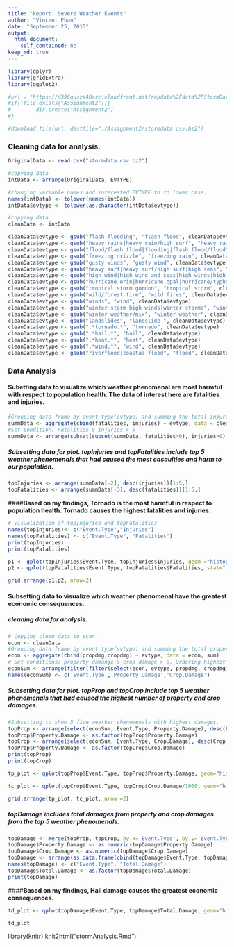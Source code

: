 ```yaml
---
title: "Report: Severe Weather Events"
author: "Vincent Phan"
date: "September 25, 2015"
output: 
  html_document: 
    self_contained: no
keep_md: true
---
```

```r
library(dplyr)
library(gridExtra)
library(ggplot2)
```
```r
#url = "https://d396qusza40orc.cloudfront.net/repdata%2Fdata%2FStormData.csv.bz2"
#if(!file.exists("Assignment2")){
#        dir.create("Assignment2")
#}

#download.file(url, destfile="./Assignment2/stormdata.csv.bz2")
```
### **Cleaning data for analysis.**
```r

OriginalData <- read.csv("stormdata.csv.bz2")

#copying data 
intData <- arrange(OriginalData, EVTYPE)

#changing variable names and interested EVTYPE to to lower case.
names(intData) <- tolower(names(intData))
intData$evtype <- tolower(as.character(intData$evtype))

#copying data
cleanData <- intData

cleanData$evtype <- gsub("flash flooding", "flash flood", cleanData$evtype)
cleanData$evtype <- gsub("heavy rains|heavy rain/high surf", "heavy rain", cleanData$evtype)
cleanData$evtype <- gsub("flood/flash flood|flooding|flash flood/flood", "flood", cleanData$evtype)
cleanData$evtype <- gsub("freezing drizzle", "freezing rain", cleanData$evtype)
cleanData$evtype <- gsub("gusty winds", "gusty wind", cleanData$evtype)
cleanData$evtype <- gsub("heavy surf|heavy surf/high surf|high seas", "high surf", cleanData$evtype)
cleanData$evtype <- gsub("high wind|high wind and seas|high winds|high winds/snow|strong winds", "strong wind", cleanData$evtype)
cleanData$evtype <- gsub("hurricane erin|hurricane opal|hurricane/typhoon", "hurricane", cleanData$evtype)
cleanData$evtype <- gsub("tropical storm gordon", "tropical storm", cleanData$evtype)
cleanData$evtype <- gsub("wild/forest fire", "wild fires", cleanData$evtype)
cleanData$evtype <- gsub("winds", "wind", cleanData$evtype)
cleanData$evtype <- gsub("winter storm high winds|winter storms", "winter storm", cleanData$evtype)
cleanData$evtype <- gsub("winter weather/mix", "winter weather", cleanData$evtype)
cleanData$evtype <- gsub("landslides", "landslide ", cleanData$evtype)
cleanData$evtype <- gsub(".*tornado.*", "tornado", cleanData$evtype)
cleanData$evtype <- gsub(".*hail.*", "hail", cleanData$evtype)
cleanData$evtype <- gsub(".*heat.*", "heat", cleanData$evtype)
cleanData$evtype <- gsub(".*wind.*", "wind", cleanData$evtype)
cleanData$evtype <- gsub("riverflood|coastal flood", "flood", cleanData$evtype)

```

### Data Analysis
#### **Subetting data to visualize which weather phenomenal are most harmful with respect to population health. The data of interest here are fatalities and injuries.**

```r
#Grouping data frame by event type(evtype) and summing the total injuries & fatalities
summData <- aggregate(cbind(fatalities, injuries) ~ evtype, data = cleanData, sum)
#Set condition: Fatalities & injuries > 0
summData <- arrange(subset(subset(summData, fatalities>0), injuries>0), desc(fatalities), desc(injuries))
```

##### Subsetting data for plot. topInjuries and topFatalities include top 5 weather phenomenals that had caused the most casaulties and harm to our population.
```r
topInjuries <- arrange(summData[-2], desc(injuries))[1:5,]
topFatalities <- arrange(summData[-3], desc(fatalities))[1:5,]

```


####**Based on my findings, Tornado is the most harmful in respect to population health. Tornado causes the highest fatalities and injuries.**
```r
# Visualization of topInjuries and topFatalities
names(topInjuries)<- c("Event.Type","Injuries")
names(topFatalities) <- c("Event.Type", "Fatalities")
print(topInjuries)
print(topFatalities)

p1 <- qplot(topInjuries$Event.Type, topInjuries$Injuries, geom ="histogram", stat="identity", fill = topInjuries$Event.Type) + xlab("Severe Event TYPE") + ylab("Number of injuries") + ggtitle("Top 5 injuries") + labs(fill="Severe Event Type")
p2 <- qplot(topFatalities$Event.Type, topFatalities$Fatalities, stat="identity",geom="histogram", fill =topFatalities$Event.Type) + xlab("Severe Event Type") + ylab("Number of fatalities") + ggtitle("Top 5 fatalities") + labs(fill="Severe Event Type") 

grid.arrange(p1,p2, nrow=2)
```

#### **Subsetting data to visualize which weather phenomenal have the greatest economic consequences.**

##### cleaning data for analysis.
```r
# Copying clean data to econ
econ <- cleanData
#Grouping data frame by event type(evtype) and summing the total property damage & crop damage
econ <- aggregate(cbind(propdmg,cropdmg) ~ evtype, data = econ, sum)
# Set conditions: property damange & crop damage > 0. Ordering highest to lowest damages
econSum <- arrange(filter(filter(select(econ, evtype, propdmg, cropdmg), propdmg>0), cropdmg>0), desc(propdmg), desc(cropdmg))
names(econSum) <- c('Event.Type','Property.Damage','Crop.Damage')
```

##### Subsetting data for plot. topProp and topCrop include top 5 weather phenomenals that had caused the highest number of property and crop damages.

```r
#Subsetting to show 5 five weather phenomenals with highest damages.
topProp <- arrange(select(econSum, Event.Type, Property.Damage), desc(Property.Damage))[1:5,]
topProp$Property.Damage <- as.factor(topProp$Property.Damage)
topCrop <- arrange(select(econSum, Event.Type, Crop.Damage), desc(Crop.Damage))[1:5,]
topProp$Property.Damage <- as.factor(topCrop$Crop.Damage)
print(topProp)
print(topCrop)

tp_plot <- qplot(topProp$Event.Type, topProp$Property.Damage, geom="histogram", stat="identity", fill = topProp$Event.Type) + ylab("Total Damage: Properties") + xlab("Event Type") + ggtitle("Top 5 Events") + labs(fill="Severe Event Type")

tc_plot <- qplot(topCrop$Event.Type, topCrop$Crop.Damage/1000, geom="histogram", stat="identity", fill = topCrop$Event.Type) + ylab("Total Damage: Crops") + xlab("Event Type") + ggtitle("Top 5 Events") + labs(file = "Severe Event Type")

grid.arrange(tp_plot, tc_plot, nrow =2)
```

##### topDamage includes total damages from property and crop damages from the top 5 weather phenomenals. 
```r
topDamage <- merge(topProp, topCrop, by.x='Event.Type', by.y='Event.Type')
topDamage$Property.Damage <- as.numeric(topDamage$Property.Damage)
topDamage$Crop.Damage <- as.numeric(topDamage$Crop.Damage)
topDamage <- arrange(as.data.frame(cbind(topDamage$Event.Type, topDamage$Property.Damage+topDamage$Crop.Damage)), desc(V2))
names(topDamage) <- c("Event.Type", "Total.Damage")
topDamage$Total.Damage <- as.factor(topDamage$Total.Damage)
print(topDamage)
```

####**Based on my findings, Hail damage causes the greatest economic consequences.**
```r
td_plot <- qplot(topDamage$Event.Type, topDamage$Total.Damage, geom="histogram", stat="identity", fill = topDamage$Event.Type) + ylab("Total Damage: Prop & Crop") + xlab('Event Type') + ggtitle("Top 5 Event") + labs(fill = "Severe Event Type")

td_plot
```



library(knitr)
knit2html("stormAnalysis.Rmd")


